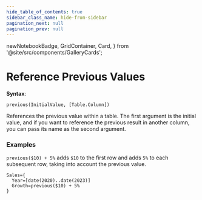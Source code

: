 ```yaml
---
hide_table_of_contents: true
sidebar_class_name: hide-from-sidebar
pagination_next: null
pagination_prev: null
---
```


  newNotebookBadge,
  GridContainer,
  Card,
} from '@site/src/components/GalleryCards';


# Reference Previous Values


**Syntax**:

`previous(InitialValue, [Table.Column])`

References the previous value within a table. The first argument is the initial value, and if you want to reference the previous result in another column, you can pass its name as the second argument.

### Examples

`previous($10) + 5%` adds `$10` to the first row and adds `5%` to each subsequent row, taking into account the previous value.

```deci live
Sales={
  Year=[date(2020)..date(2023)]
  Growth=previous($10) + 5%
}
```

<GridContainer>
  <Card
    title="Demo notebook"
    notebook="https://app.decipad.com/n/Previous-Function-for-Tables%3AQYek8urK8OpHyy1FeSpPy"
    description="Interactive Demo that uses the previous function on tables."
  />
</GridContainer>